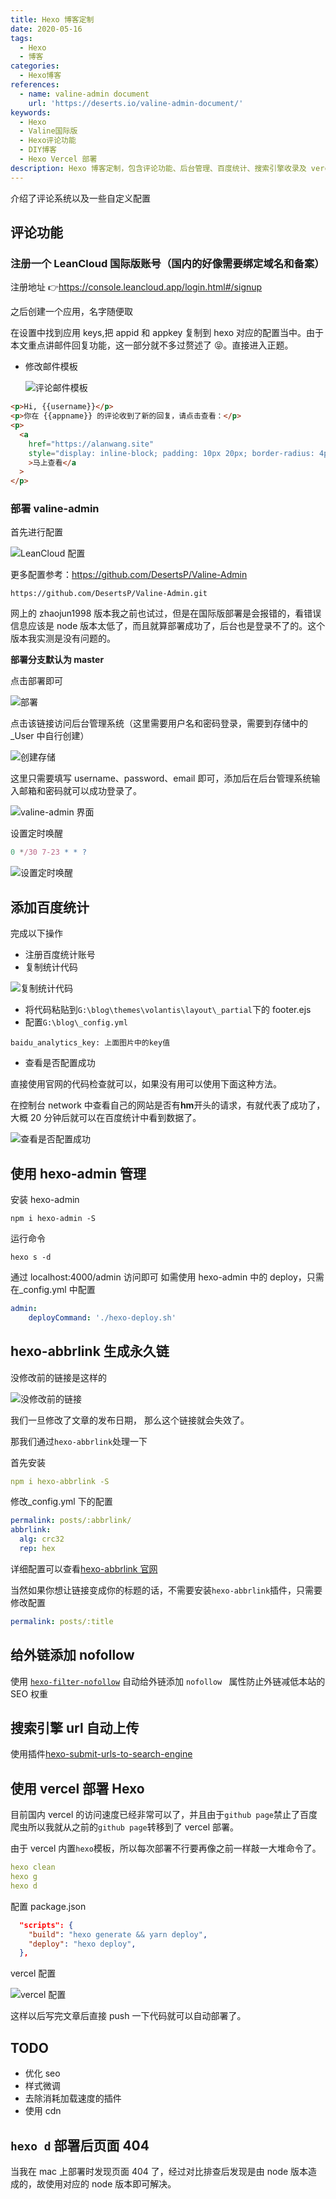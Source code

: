 ```yaml
---
title: Hexo 博客定制
date: 2020-05-16
tags:
  - Hexo
  - 博客
categories:
  - Hexo博客
references:
  - name: valine-admin document
    url: 'https://deserts.io/valine-admin-document/'
keywords:
  - Hexo
  - Valine国际版
  - Hexo评论功能
  - DIY博客
  - Hexo Vercel 部署
description: Hexo 博客定制，包含评论功能、后台管理、百度统计、搜索引擎收录及 vercel 部署
---
```



<Admonition type="info">介绍了评论系统以及一些自定义配置</Admonition>

<!--truncate-->

## 评论功能

### 注册一个 LeanCloud 国际版账号（国内的好像需要绑定域名和备案）

注册地址 👉https://console.leancloud.app/login.html#/signup

之后创建一个应用，名字随便取

在设置中找到应用 keys,把 appid 和 appkey 复制到 hexo 对应的配置当中。由于本文重点讲邮件回复功能，这一部分就不多过赘述了 😝。直接进入正题。

- 修改邮件模板

  ![评论邮件模板](https://raw.githubusercontent.com/3Alan/images/master/img/image-20200516161903124.png)

```html
<p>Hi, {{username}}</p>
<p>你在 {{appname}} 的评论收到了新的回复，请点击查看：</p>
<p>
  <a
    href="https://alanwang.site"
    style="display: inline-block; padding: 10px 20px; border-radius: 4px; background-color: #3090e4; color: #fff; text-decoration: none;"
    >马上查看</a
  >
</p>
```

### 部署 valine-admin

首先进行配置

![LeanCloud 配置](https://raw.githubusercontent.com/3Alan/images/master/img/image-20200516163804087.png)

更多配置参考：https://github.com/DesertsP/Valine-Admin

```
https://github.com/DesertsP/Valine-Admin.git
```

网上的 zhaojun1998 版本我之前也试过，但是在国际版部署是会报错的，看错误信息应该是 node 版本太低了，而且就算部署成功了，后台也是登录不了的。这个版本我实测是没有问题的。

**部署分支默认为 master**

点击部署即可

![部署](https://raw.githubusercontent.com/3Alan/images/master/img/image-20200516164223578.png)

点击该链接访问后台管理系统（这里需要用户名和密码登录，需要到存储中的\_User 中自行创建）

![创建存储](https://raw.githubusercontent.com/3Alan/images/master/img/image-20200516164422299.png)

这里只需要填写 username、password、email 即可，添加后在后台管理系统输入邮箱和密码就可以成功登录了。

![valine-admin 界面](https://raw.githubusercontent.com/3Alan/images/master/img/image-20200516164630798.png)

设置定时唤醒

```js
0 */30 7-23 * * ?
```

![设置定时唤醒](https://raw.githubusercontent.com/3Alan/images/master/img/image-20200516164138651.png)

## 添加百度统计

完成以下操作

- 注册百度统计账号
- 复制统计代码

![复制统计代码](https://raw.githubusercontent.com/3Alan/images/master/img/image-20200604101820220.png)

- 将代码粘贴到`G:\blog\themes\volantis\layout\_partial`下的 footer.ejs
- 配置`G:\blog\_config.yml`

```
baidu_analytics_key: 上面图片中的key值
```

- 查看是否配置成功

直接使用官网的代码检查就可以，如果没有用可以使用下面这种方法。

在控制台 network 中查看自己的网站是否有**hm**开头的请求，有就代表了成功了，大概 20 分钟后就可以在百度统计中看到数据了。

![查看是否配置成功](https://raw.githubusercontent.com/3Alan/images/master/img/image-20200604102323835.png)

## 使用 hexo-admin 管理

安装 hexo-admin

```
npm i hexo-admin -S
```

运行命令

```
hexo s -d
```

通过 localhost:4000/admin 访问即可
如需使用 hexo-admin 中的 deploy，只需在\_config.yml 中配置

```yml
admin:
	deployCommand: './hexo-deploy.sh'
```

## hexo-abbrlink 生成永久链

没修改前的链接是这样的

![没修改前的链接](https://raw.githubusercontent.com/3Alan/images/master/img/image-20200612183542458.png)

我们一旦修改了文章的发布日期， 那么这个链接就会失效了。

那我们通过`hexo-abbrlink`处理一下

首先安装

```yml
npm i hexo-abbrlink -S
```

修改\_config.yml 下的配置

```yml
permalink: posts/:abbrlink/
abbrlink:
  alg: crc32
  rep: hex
```

详细配置可以查看[hexo-abbrlink 官网](https://github.com/rozbo/hexo-abbrlink)

当然如果你想让链接变成你的标题的话，不需要安装`hexo-abbrlink`插件，只需要修改配置

```yml
permalink: posts/:title
```

## 给外链添加 nofollow

使用 [`hexo-filter-nofollow`](https://github.com/hexojs/hexo-filter-nofollow) 自动给外链添加 `nofollow ` 属性防止外链减低本站的 SEO 权重

## 搜索引擎 url 自动上传

使用插件[hexo-submit-urls-to-search-engine](https://github.com/cjh0613/hexo-submit-urls-to-search-engine)

## 使用 vercel 部署 Hexo

目前国内 vercel 的访问速度已经非常可以了，并且由于`github page`禁止了百度爬虫所以我就从之前的`github page`转移到了 vercel 部署。

由于 vercel 内置`hexo`模板，所以每次部署不行要再像之前一样敲一大堆命令了。

```yml
hexo clean
hexo g
hexo d
```

配置 package.json

```json
  "scripts": {
    "build": "hexo generate && yarn deploy",
    "deploy": "hexo deploy",
  },
```

vercel 配置

![vercel 配置](https://raw.githubusercontent.com/3Alan/images/master/img/image-20211016103341684.png)

这样以后写完文章后直接 push 一下代码就可以自动部署了。

## TODO

- 优化 seo
- 样式微调
- 去除消耗加载速度的插件
- 使用 cdn

## `hexo d` 部署后页面 404

当我在 mac 上部署时发现页面 404 了，经过对比排查后发现是由 node 版本造成的，故使用对应的 node 版本即可解决。
